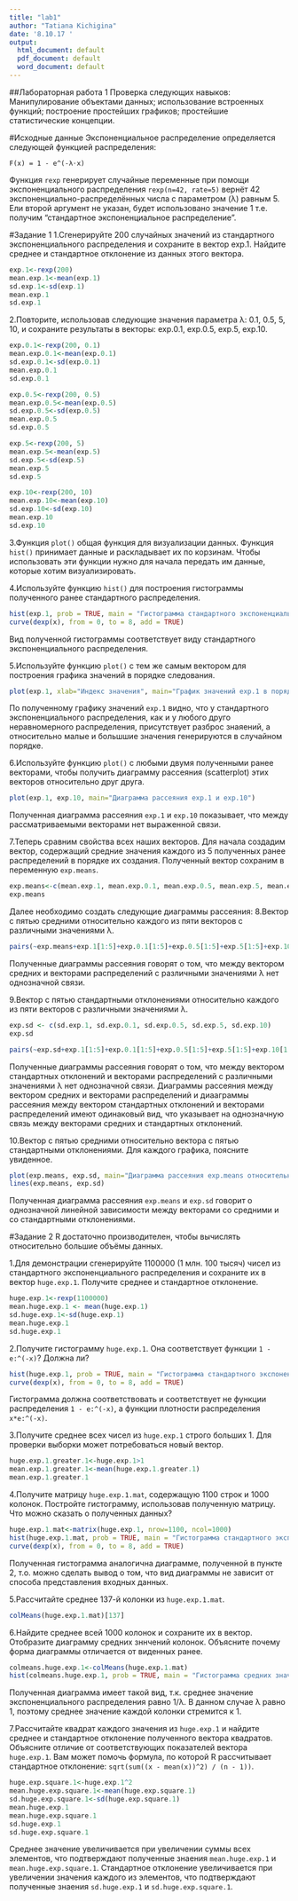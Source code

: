 ```yaml
---
title: "lab1"
author: "Tatiana Kichigina"
date: '8.10.17 '
output:
  html_document: default
  pdf_document: default
  word_document: default
---
```


##Лабораторная работа 1
  Проверка следующих навыков: Манипулирование объектами данных; использование встроенных функций; построение простейших графиков; простейшие статистические концепции.

#Исходные данные
  Экспоненциальное распределение определяется следующей функцией распределения:

``F(x) = 1 - e^(-λ⋅x)``

  Функция ``rexp`` генерирует случайные переменные при помощи экспоненциального распределения ``rexp(n=42, rate=5)`` вернёт 42 экспоненциально-распределённых числа с параметром (λ) равным 5. Ели второй аргумент не указан, будет использовано значение 1 т.е. получим "стандартное экспоненциальное распределение".

#Задание 1
1.Сгенерируйте 200 случайных значений из стандартного экспоненциального распределения и сохраните в вектор exp.1. Найдите среднее и стандартное отклонение из данных этого вектора.
```r
exp.1<-rexp(200)
mean.exp.1<-mean(exp.1)
sd.exp.1<-sd(exp.1)
mean.exp.1
sd.exp.1
```

2.Повторите, использовав следующие значения параметра λ: 0.1, 0.5, 5, 10, и сохраните результаты в векторы: exp.0.1, exp.0.5, exp.5, exp.10.
```r
exp.0.1<-rexp(200, 0.1)
mean.exp.0.1<-mean(exp.0.1)
sd.exp.0.1<-sd(exp.0.1)
mean.exp.0.1
sd.exp.0.1

exp.0.5<-rexp(200, 0.5)
mean.exp.0.5<-mean(exp.0.5)
sd.exp.0.5<-sd(exp.0.5)
mean.exp.0.5
sd.exp.0.5

exp.5<-rexp(200, 5)
mean.exp.5<-mean(exp.5)
sd.exp.5<-sd(exp.5)
mean.exp.5
sd.exp.5

exp.10<-rexp(200, 10)
mean.exp.10<-mean(exp.10)
sd.exp.10<-sd(exp.10)
mean.exp.10
sd.exp.10
```

3.Функция ``plot()`` общая функция для визуализации данных. Функция ``hist()`` принимает данные и раскладывает их по корзинам. Чтобы использовать эти функции нужно для начала передать им данные, которые хотим визуализировать.

4.Используйте функцию ``hist()`` для построения гистограммы полученного ранее стандартного распределения.
```r
hist(exp.1, prob = TRUE, main = "Гистограмма стандартного экспоненциального распределения", ylab="Плотность распределения")
curve(dexp(x), from = 0, to = 8, add = TRUE)
```
  Вид полученной гистограммы соответствует виду стандартного экспоненциального распределения.

5.Используйте функцию ``plot()`` с тем же самым вектором для построения графика значений в порядке следования.
```r
plot(exp.1, xlab="Индекс значения", main="График значений exp.1 в порядке следования")
```
  По полученному графику значений ``exp.1`` видно, что у стандартного экспоненциального распределения, как и у любого друго неравномерного распределения, присутствует разброс знаяений, а относительно малые и большшие значения генерируются в случайном порядке.

6.Используйте функцию ``plot()`` с любыми двумя полученными ранее векторами, чтобы получить диаграмму рассеяния (scatterplot) этих векторов относительно друг друга.
```r
plot(exp.1, exp.10, main="Диаграмма рассеяния exp.1 и exp.10")
```
  Полученная диаграмма рассеяния ``exp.1`` и ``exp.10`` показывает, что между рассматриваемыми векторами нет выраженной связи.

7.Теперь сравним свойства всех наших векторов. Для начала создадим вектор, содержащий средние значения каждого из 5 полученных ранее распределений в порядке их создания. Полученный вектор сохраним в переменную ``exp.means``. 
```r
exp.means<-c(mean.exp.1, mean.exp.0.1, mean.exp.0.5, mean.exp.5, mean.exp.10)
exp.means
```

  Далее необходимо создать следующие диаграммы рассеяния:
8.Вектор с пятью средними относительно каждого из пяти векторов с различными значениями λ.
```r
pairs(~exp.means+exp.1[1:5]+exp.0.1[1:5]+exp.0.5[1:5]+exp.5[1:5]+exp.10[1:5], main="Матрица рассеяния exp.mean относительно исходных векторов", horInd=1)
```
  Полученные диаграммы рассеяния говорят о том, что между вектором средних и векторами распределений с различными значениями λ нет однозначной связи.
  
9.Вектор с пятью стандартными отклонениями относительно каждого из пяти векторов с различными значениями λ.
```r
exp.sd <- c(sd.exp.1, sd.exp.0.1, sd.exp.0.5, sd.exp.5, sd.exp.10)
exp.sd
```

```r
pairs(~exp.sd+exp.1[1:5]+exp.0.1[1:5]+exp.0.5[1:5]+exp.5[1:5]+exp.10[1:5], main="Матрица рассеяния exp.mean относительно исходных векторов", horInd=1)
```
  Полученные диаграммы рассеяния говорят о том, что между вектором стандартных отклонений и векторами распределений с различными значениями λ нет однозначной связи.
  Диаграммы рассеяния между вектором средних и векторами распределений и диааграммы рассеяния между вектором стандартных отклонений и векторами распределений имеют одинаковый вид, что указывает на однозначную связь между векторами средних и стандартных отклонений.

10.Вектор с пятью средними относительно вектора с пятью стандартными отклонениями.
Для каждого графика, поясните увиденное.
```r
plot(exp.means, exp.sd, main="Диаграмма рассеяния exp.means относительно exp.sd")
lines(exp.means, exp.sd)
```
  Полученная диаграмма рассеяния ``exp.means`` и ``exp.sd`` говорит о однозначной линейной зависимости между векторами со  средними и со стандартными отклонениями.


#Задание 2
  R достаточно производителен, чтобы вычислять относительно большие объёмы данных.

1.Для демонстрации сгенерируйте 1100000 (1 млн. 100 тысяч) чисел из стандартного экспоненциального распределения и сохраните их в вектор ``huge.exp.1``. Получите среднее и стандартное отклонение.
```r
huge.exp.1<-rexp(1100000)
mean.huge.exp.1 <- mean(huge.exp.1)
sd.huge.exp.1<-sd(huge.exp.1)
mean.huge.exp.1
sd.huge.exp.1
```

2.Получите гистограмму ``huge.exp.1``. Она соответствует функции ``1 - e:^(-x)``? Должна ли?
```r
hist(huge.exp.1, prob = TRUE, main = "Гистограмма стандартного экспоненциального распределения", ylab="Плотность распределения")
curve(dexp(x), from = 0, to = 8, add = TRUE)
```
  Гистограмма должна соответствовать и соответствует не функции распределения ``1 - e:^(-x)``, а функции плотности распределения ``x*e:^(-x)``.

3.Получите среднее всех чисел из ``huge.exp.1`` строго больших 1. Для проверки выборки может потребоваться новый вектор.
```r
huge.exp.1.greater.1<-huge.exp.1>1
mean.exp.1.greater.1<-mean(huge.exp.1.greater.1)
mean.exp.1.greater.1
```

4.Получите матрицу ``huge.exp.1.mat``, содержащую 1100 строк и 1000 колонок. Постройте гистограмму, использовав полученную матрицу. Что можно сказать о полученных данных?
```r
huge.exp.1.mat<-matrix(huge.exp.1, nrow=1100, ncol=1000)
hist(huge.exp.1.mat, prob = TRUE, main = "Гистограмма стандартного экспоненциального распределения", ylab="Плотность распределения")
curve(dexp(x), from = 0, to = 8, add = TRUE)
```
  Полученная гистограмма аналогична диаграмме, полученной в пункте 2, т.о. можно сделать вывод о том, что вид диаграммы не зависит от способа представления входных данных.

5.Рассчитайте среднее 137-й колонки из ``huge.exp.1.mat``.
```r
colMeans(huge.exp.1.mat)[137]
```

6.Найдите среднее всей 1000 колонок и сохраните их в вектор. Отобразите диаграмму средних зннчений колонок. Объясните почему форма диаграммы отличается от виденных ранее.
```r
colmeans.huge.exp.1<-colMeans(huge.exp.1.mat)
hist(colmeans.huge.exp.1, prob = TRUE, main = "Гистограмма средних значений колонок", ylab="Плотность распределения")
```
  Полученная диаграмма имеет такой вид, т.к. среднее значение экспоненциального распределения равно 1/λ. В данном случае λ равно 1, поэтому среднее значение каждой колонки стремится к 1.

7.Рассчитайте квадрат каждого значения из ``huge.exp.1`` и найдите среднее и стандартное отклонение полученного вектора квадратов. Объясните отличие от соответствующих показателей вектора ``huge.exp.1``. Вам может помочь формула, по которой R рассчитывает стандартное отклонение: ``sqrt(sum((x - mean(x))^2) / (n - 1))``.
```r
huge.exp.square.1<-huge.exp.1^2
mean.huge.exp.square.1<-mean(huge.exp.square.1)
sd.huge.exp.square.1<-sd(huge.exp.square.1)
mean.huge.exp.1
mean.huge.exp.square.1
sd.huge.exp.1
sd.huge.exp.square.1
```
  Среднее значение увеличивается при увеличении суммы всех элементов, что подтверждают полученные знаения ``mean.huge.exp.1`` и  ``mean.huge.exp.square.1``.
  Стандартное отклонение увеличивается при увеличении значения каждого из элементов, что подтверждают полученные знаения ``sd.huge.exp.1`` и  ``sd.huge.exp.square.1``.